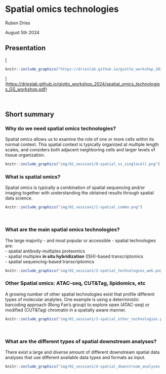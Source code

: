 # Spatial omics technologies

Ruben Dries

August 5th 2024

## Presentation

[
```r
knitr::include_graphics("https://drieslab.github.io/giotto_workshop_2024/spatial_omics_technologies_GS_workshop.pdf")
```
](<https://drieslab.github.io/giotto_workshop_2024/spatial_omics_technologies_GS_workshop.pdf>)

<br>

## Short summary

### Why do we need spatial omics technologies?

Spatial omics allows us to examine the role of one or more cells within its normal context. This spatial context is typically organized at multiple length scales, and considers both adjacent neighboring cells and larger levels of tissue organization.

```r
knitr::include_graphics("img/01_session1/0-spatial_vs_singlecell.png")
```

### What is spatial omics?

Spatial omics is typically a combination of spatial sequencing and/or imaging together with understanding the obtained results through spatial data science.

```r
knitr::include_graphics("img/01_session1/1-spatial_combo.png")
```


<br>

### What are the main spatial omics technologies?

The large majority - and most popular or accessible - spatial technologies are:\
- spatial antibody-multiplex proteomics\
- spatial multiplex **in situ hybridization** (ISH)-based transcriptomics\
- spatial sequencing-based transcriptomics


```r
knitr::include_graphics("img/01_session1/2-spatial_technologies_web.png")
```

### Other Spatial omics: ATAC-seq, CUT&Tag, lipidomics, etc

A growing number of other spatial technologies exist that profile different types of molecular analytes. One example is using a deterministic barcoding approach (Rong Fan's group) to explore open (ATAC-seq) or modified (CUT&Tag) chromatin in a spatially aware manner.


```r
knitr::include_graphics("img/01_session1/3-spatial_other_technologies.png")
```

<br>

### What are the different types of spatial downstream analyses?

There exist a large and diverse amount of different downstream spatial data analyses that use different available data types and formats as input.

```r
knitr::include_graphics("img/01_session1/4-spatial_downstream_analyses.png")
```
